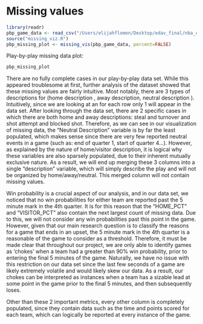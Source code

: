 # Missing values


```r
library(readr)
pbp_game_data <- read_csv("/Users/elijahflomen/Desktop/edav_final/nba_chokes/data/missing_pbp_data.csv")
source("missing_viz.R")
pbp_missing_plot <- missing_vis(pbp_game_data, percent=FALSE)
```

Play-by-play missing data plot:
```r
pbp_missing_plot
```

There are no fully complete cases in our play-by-play data set. While this appeared troublesome at first, further analysis of the dataset showed that these missing values are fairly intuitive. Most notably, there are 3 types of descriptions for (home description , away description, neutral description ). Intuitively, since we are looking at an for each row only 1 will appear in the data set. After looking through the data set, there are 2 specific cases in which there are both home and away descriptions: steal and turnover and shot attempt and blocked shot. Therefore, as we can see in our visualization of missing data, the "Neutral Description" variable is by far the least populated, which makes sense since there are very few reported neutral events in a game (such as: end of quarter 1, start of quarter 4...). However, as explained by the nature of home/visitor description, it is logical why these variables are also sparsely populated, due to their inherent mutually exclusive nature. As a result, we will end up merging these 3 columns into a single “description” variable, which will simply describe the play and will not be organized by home/away/neutral. This merged column will not contain missing values. 

Win probability is a crucial aspect of our analysis, and in our data set, we noticed that no win probabilities for either team are reported past the 5 minute mark in the 4th quarter. It is for this reason that the "HOME_PCT" and "VISITOR_PCT" also contain the next largest count of missing data. Due to this, we will not consider any win probabilities past this point in the game. However, given that our main research question is to classify the reasons for a game that ends in an upset, the 5 minute mark in the 4th quarter is a reasonable  of the game to consider as a threshold. Therefore, it must be made clear that throughout our project, we are only able to identify games as 'chokes' when a team had a greater than 90% win probability, prior to entering the final 5 minutes of the game. Naturally, we have no issue with this restriction on our data set since the last few seconds of a game are likely extremely volatile and would likely skew our data. As a result, our chokes can be interpreted as instances when a team has a sizable lead at some point in the game prior to the final 5 minutes, and then subsequently loses. 

Other than these 2 important metrics, every other column is completely populated, since they contain data such as the time and points scored for each team, which can logically be reported at every instance of the game. 
